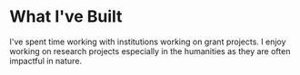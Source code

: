 # What I've Built

I've spent time working with institutions working on grant projects. I enjoy working on research projects especially in the humanities as they are often impactful in nature.
